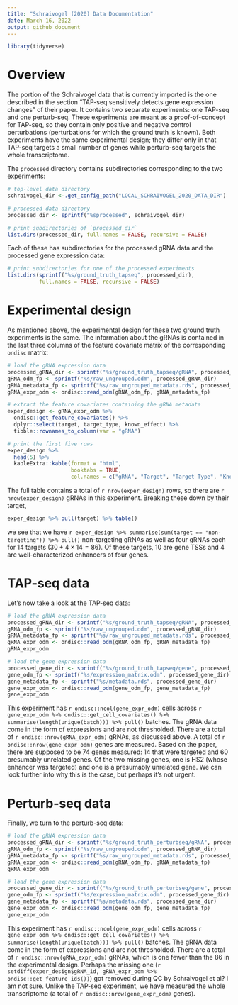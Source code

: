 ```yaml
---
title: "Schraivogel (2020) Data Documentation"
date: March 16, 2022
output: github_document 
---
```


```r
library(tidyverse)
```

# Overview 

The portion of the Schraivogel data that is currently imported is the one described in the section "TAP-seq sensitively detects gene expression changes" of their paper. It contains two separate experiments: one TAP-seq and one perturb-seq. These experiments are meant as a proof-of-concept for TAP-seq, so they contain only positive and negative control perturbations (perturbations for which the ground truth is known). Both experiments have the same experimental design; they differ only in that TAP-seq targets a small number of genes while perturb-seq targets the whole transcriptome.

The `processed` directory contains subdirectories corresponding to the two experiments:
```r
# top-level data directory
schraivogel_dir <-.get_config_path("LOCAL_SCHRAIVOGEL_2020_DATA_DIR")

# processed data directory
processed_dir <- sprintf("%sprocessed", schraivogel_dir)

# print subdirectories of `processed_dir`
list.dirs(processed_dir, full.names = FALSE, recursive = FALSE)
```
Each of these has subdirectories for the processed gRNA data and the processed gene expression data:
```r
# print subdirectories for one of the processed experiments
list.dirs(sprintf("%s/ground_truth_tapseq", processed_dir), 
          full.names = FALSE, recursive = FALSE)
```

# Experimental design

As mentioned above, the experimental design for these two ground truth experiments is the same. The information about the gRNAs is contained in the last three columns of the feature covariate matrix of the corresponding `ondisc` matrix:

```r
# load the gRNA expression data
processed_gRNA_dir <- sprintf("%s/ground_truth_tapseq/gRNA", processed_dir)
gRNA_odm_fp <- sprintf("%s/raw_ungrouped.odm", processed_gRNA_dir)
gRNA_metadata_fp <- sprintf("%s/raw_ungrouped_metadata.rds", processed_gRNA_dir)
gRNA_expr_odm <- ondisc::read_odm(gRNA_odm_fp, gRNA_metadata_fp)

# extract the feature covariates containing the gRNA metadata
exper_design <- gRNA_expr_odm %>% 
  ondisc::get_feature_covariates() %>%
  dplyr::select(target, target_type, known_effect) %>%
  tibble::rownames_to_column(var = "gRNA") 

# print the first five rows
exper_design %>%
  head(5) %>% 
  kableExtra::kable(format = "html",
                    booktabs = TRUE, 
                    col.names = c("gRNA", "Target", "Target Type", "Known Effect"))
```

The full table contains a total of `r nrow(exper_design)` rows, so there are `r nrow(exper_design)` gRNAs in this experiment. Breaking these down by their target,
```r
exper_design %>% pull(target) %>% table()
```
we see that we have `r exper_design %>% summarise(sum(target == "non-targeting")) %>% pull()` non-targeting gRNAs as well as four gRNAs each for 14 targets ($30 + 4\times14 = 86$). Of these targets, 10 are gene TSSs and 4 are well-characterized enhancers of four genes. 

# TAP-seq data

Let's now take a look at the TAP-seq data:
```r
# load the gRNA expression data
processed_gRNA_dir <- sprintf("%s/ground_truth_tapseq/gRNA", processed_dir)
gRNA_odm_fp <- sprintf("%s/raw_ungrouped.odm", processed_gRNA_dir)
gRNA_metadata_fp <- sprintf("%s/raw_ungrouped_metadata.rds", processed_gRNA_dir)
gRNA_expr_odm <- ondisc::read_odm(gRNA_odm_fp, gRNA_metadata_fp)
gRNA_expr_odm

# load the gene expression data
processed_gene_dir <- sprintf("%s/ground_truth_tapseq/gene", processed_dir)
gene_odm_fp <- sprintf("%s/expression_matrix.odm", processed_gene_dir)
gene_metadata_fp <- sprintf("%s/metadata.rds", processed_gene_dir)
gene_expr_odm <- ondisc::read_odm(gene_odm_fp, gene_metadata_fp)
gene_expr_odm
```
This experiment has `r ondisc::ncol(gene_expr_odm)` cells across `r gene_expr_odm %>% ondisc::get_cell_covariates() %>% summarise(length(unique(batch))) %>% pull()` batches. The gRNA data come in the form of expressions and are not thresholded. There are a total of `r ondisc::nrow(gRNA_expr_odm)` gRNAs, as discussed above. A total of `r ondisc::nrow(gene_expr_odm)` genes are measured. Based on the paper, there are supposed to be 74 genes measured: 14 that were targeted and 60 presumably unrelated genes. Of the two missing genes, one is HS2 (whose enhancer was targeted) and one is a presumably unrelated gene. We can look further into why this is the case, but perhaps it's not urgent.

# Perturb-seq data

Finally, we turn to the perturb-seq data:
```r
# load the gRNA expression data
processed_gRNA_dir <- sprintf("%s/ground_truth_perturbseq/gRNA", processed_dir)
gRNA_odm_fp <- sprintf("%s/raw_ungrouped.odm", processed_gRNA_dir)
gRNA_metadata_fp <- sprintf("%s/raw_ungrouped_metadata.rds", processed_gRNA_dir)
gRNA_expr_odm <- ondisc::read_odm(gRNA_odm_fp, gRNA_metadata_fp)
gRNA_expr_odm

# load the gene expression data
processed_gene_dir <- sprintf("%s/ground_truth_perturbseq/gene", processed_dir)
gene_odm_fp <- sprintf("%s/expression_matrix.odm", processed_gene_dir)
gene_metadata_fp <- sprintf("%s/metadata.rds", processed_gene_dir)
gene_expr_odm <- ondisc::read_odm(gene_odm_fp, gene_metadata_fp)
gene_expr_odm
```

This experiment has `r ondisc::ncol(gene_expr_odm)` cells across `r gene_expr_odm %>% ondisc::get_cell_covariates() %>% summarise(length(unique(batch))) %>% pull()` batches. The gRNA data come in the form of expressions and are not thresholded. There are a total of `r ondisc::nrow(gRNA_expr_odm)` gRNAs, which is one fewer than the 86 in the experimental design. Perhaps the missing one (`r setdiff(exper_design$gRNA_id, gRNA_expr_odm %>% ondisc::get_feature_ids())`) got removed during QC by Schraivogel et al? I am not sure. Unlike the TAP-seq experiment, we have measured the whole transcriptome (a total of `r ondisc::nrow(gene_expr_odm)` genes).
